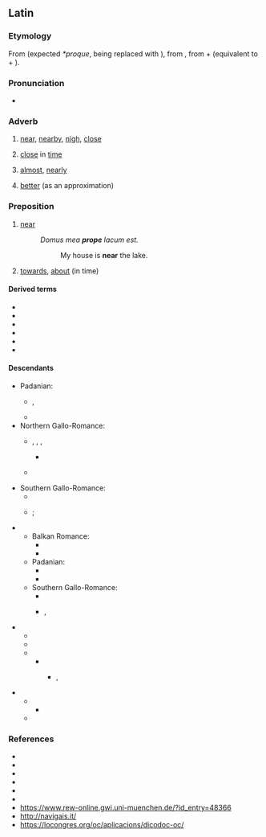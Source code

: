 ==Latin==

===Etymology===
From {{bor|la|osc|-}} (expected ''*proque'', {{m|la|-que}} being replaced with {{cog|osc|-𐌐𐌄}}), from {{der|la|ine-pro|*prokʷe}}, from {{m|ine-pro|*per-|*pro-}} + {{m|ine-pro|*-kʷe}} (equivalent to {{m|la|pro}} + {{m|la|-que}}).

===Pronunciation===
* {{la-IPA}}

===Adverb===
{{la-adv|prope|propius|proximē}}

# [[near]], [[nearby]], [[nigh]], [[close]]
# {{lb|la|figuratively}} [[close]] in [[time]]
# [[almost]], [[nearly]]
#: {{syn|la|paene|fermē|ferē}}
# [[better]] (as an approximation)

===Preposition===
{{la-prep|accusative}}

# [[near]]
#: ''Domus mea '''prope''' lacum est.''
#:: My house is '''near''' the lake.
# {{lb|la|figuratively}} [[towards]], [[about]] (in time)

====Derived terms====
{{col-top|2}}
* {{l|la|propiō}}
* {{l|la|propior}}
* {{l|la|proximus}}
* {{l|la|propinquus}}
* {{l|la|propitius}}
* {{l|la|propter}}
{{col-bottom}}

====Descendants====
* Padanian:
** {{desc|pms|preuv}}, {{l|pms|pré}} {{q|Piverone}}
** {{desc|lmo|preuf}}
* Northern Gallo-Romance:
** {{desc|fro|prof}}, {{l|fro|pruf}}, {{l|fro|preu}}, {{l|fro|pruef}}
*** {{desc|roa-oit|pruovo|bor=1}}
** {{desc|nrf|promais que}} {{q|the first element "pro-" in "promais"}}
* Southern Gallo-Romance:
** {{desc|ca|prop}}
** {{desc|oc-lan|prop}}; {{l|oc|prèp}} {{q|Influenced by pressum}}
* {{desc|der=1|la|[[ad]] prope}}
** Balkan Romance:
*** {{desc|rup|aproapi|alts=1}}
*** {{desc|ro|aproape}}
** Padanian:
*** {{desc|pms|apreuv}}
*** {{desc|lmo|apreuf}}
** Southern Gallo-Romance:
*** {{desc|ca|aprop}}
*** {{desc|oc-lan|aprop}}, {{l|oc|aprèp}} {{q|"after", probably influenced by *adpressum}}
* {{desc|der=1|la|propius}}
** {{desc|roa-bbn|preuche}}
** {{desc|frp|procho}}
** {{desc|fro|proche}}
*** {{desc|fr|proche}}
**** {{desc|oc|pròche|unc=1|bor=1}}, {{l|oc|pròchi}}
* {{desc|der=1|VL.|*propeānus}}
** {{desc|fro|prochain}}
*** {{desc|fr|prochain}}
** {{desc|sc|probianu}}

===References===
* {{R:L&S}}
* {{R:Elementary Lewis}}
* {{R:du Cange}}
* {{R:Gaffiot}}
* {{R:M&A}}
* {{R:ine:IEW|vol=III|page=815}}
* https://www.rew-online.gwi.uni-muenchen.de/?id_entry=48366
* http://navigais.it/
* https://locongres.org/oc/aplicacions/dicodoc-oc/